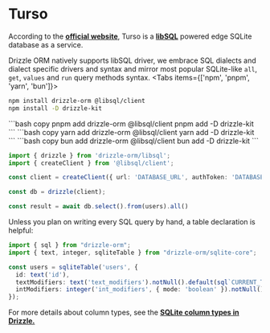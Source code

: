 
# Turso
According to the **[official website](https://turso.tech/drizzle)**, 
Turso is a **[libSQL](https://github.com/libsql/libsql)** powered edge SQLite database as a service.
  
Drizzle ORM natively supports libSQL driver, 
we embrace SQL dialects and dialect specific drivers and syntax and mirror most popular 
SQLite-like `all`, `get`, `values` and `run` query methods syntax. 
<Tabs items={['npm', 'pnpm', 'yarn', 'bun']}>
<Tab>
```bash copy
npm install drizzle-orm @libsql/client
npm install -D drizzle-kit 
```
</Tab>
<Tab>
```bash copy
pnpm add drizzle-orm @libsql/client
pnpm add -D drizzle-kit 
```
</Tab>
<Tab>
```bash copy
yarn add drizzle-orm @libsql/client
yarn add -D drizzle-kit 
```
</Tab>
<Tab>
```bash copy
bun add drizzle-orm @libsql/client
bun add -D drizzle-kit 
```
</Tab>
</Tabs>

```typescript copy
import { drizzle } from 'drizzle-orm/libsql';
import { createClient } from '@libsql/client';

const client = createClient({ url: 'DATABASE_URL', authToken: 'DATABASE_AUTH_TOKEN' });

const db = drizzle(client);

const result = await db.select().from(users).all()
```

Unless you plan on writing every SQL query by hand, a table declaration is helpful:
```typescript copy
import { sql } from "drizzle-orm";
import { text, integer, sqliteTable } from "drizzle-orm/sqlite-core";

const users = sqliteTable('users', {
  id: text('id'),
  textModifiers: text('text_modifiers').notNull().default(sql`CURRENT_TIMESTAMP`),
  intModifiers: integer('int_modifiers', { mode: 'boolean' }).notNull().default(false),
});
```
For more details about column types, see the **[SQLite column types in Drizzle.](/docs/column-types/sqlite)**